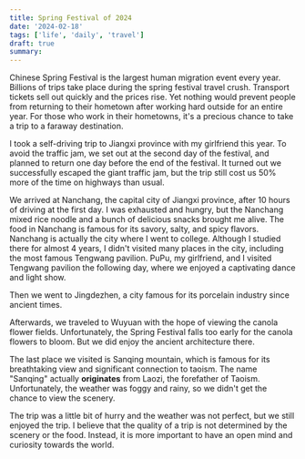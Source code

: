 ```yaml
---
title: Spring Festival of 2024
date: '2024-02-18'
tags: ['life', 'daily', 'travel']
draft: true
summary:
---
```


Chinese Spring Festival is the largest human migration event every year. Billions of trips take place during the
spring festival travel crush. Transport tickets sell out quickly and the prices rise. Yet nothing would prevent
people from returning to their hometown after working hard outside for an entire year. For those
who work in their hometowns, it's a precious chance to take a trip to a faraway destination.

I took a self-driving trip to Jiangxi province with my girlfriend this year. To avoid the traffic jam, we set out at
the second day of the festival, and planned to return one day before the end of the festival. It turned out we successfully
escaped the giant traffic jam, but the trip still cost us 50% more of the time on highways than usual.

We arrived at Nanchang, the capital city of Jiangxi province, after 10 hours of driving at the first day. I was exhausted
and hungry, but the Nanchang mixed rice noodle and a bunch of delicious snacks brought me alive. The food in Nanchang is
famous for its savory, salty, and spicy flavors.
Nanchang is actually the city where I went to college. Although I studied there for almost 4 years, I didn't visited many
places in the city, including the most famous Tengwang pavilion. PuPu, my girlfriend, and I visited Tengwang pavilion
the following day, where we enjoyed a captivating dance and light show.

Then we went to Jingdezhen, a city famous for its porcelain industry since ancient times.

Afterwards, we traveled to Wuyuan with the hope of viewing the canola flower fields. Unfortunately, the Spring Festival
falls too early for the canola flowers to bloom. But we did enjoy the ancient architecture there.

The last place we visited is Sanqing mountain, which is famous for its breathtaking view and significant connection to taoism.
The name "Sanqing" actually **originates** from Laozi, the forefather of Taoism. Unfortunately, the weather was foggy and rainy,
so we didn't get the chance to view the scenery.

The trip was a little bit of hurry and the weather was not perfect, but we still enjoyed the trip. I believe that the
quality of a trip is not determined by the scenery or the food. Instead, it is more important to have an open mind
and curiosity towards the world.
